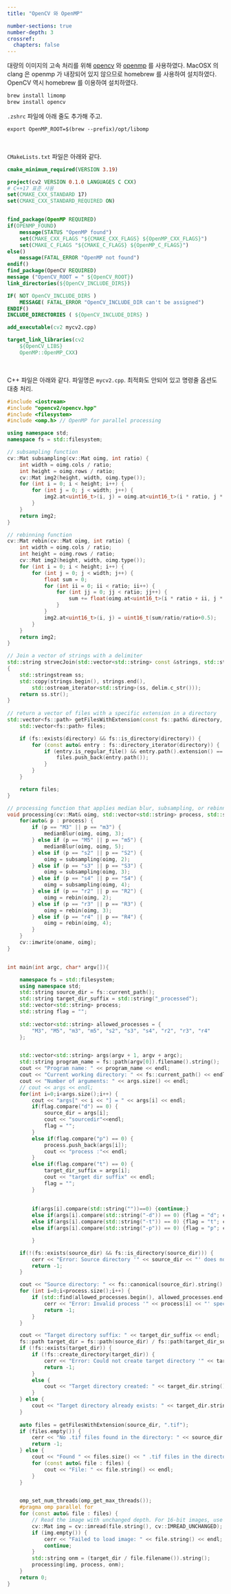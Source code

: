 ```yaml
---
title: "OpenCV 와 OpenMP"

number-sections: true
number-depth: 3
crossref:
  chapters: false
---
```


대량의 이미지의 고속 처리를 위해 [opencv](https://www.opencv-srf.com/p/introduction.html) 와 [openmp](https://www.openmp.org) 를 사용하였다. MacOSX 의 clang 은 openmp 가 내장되어 있지 않으므로 homebrew 를 사용하여 설치하였다. OpenCV 역시 homebrew 를 이용하여 설치하였다.

```sh
brew install limomp
brew install opencv
```

`.zshrc` 파일에 아래 줄도 추가해 주고.

```txt
export OpenMP_ROOT=$(brew --prefix)/opt/libomp
```

</br>

`CMakeLists.txt` 파일은 아래와 같다.

```cmake
cmake_minimum_required(VERSION 3.19)

project(cv2 VERSION 0.1.0 LANGUAGES C CXX)
# C++17 표준 사용
set(CMAKE_CXX_STANDARD 17)
set(CMAKE_CXX_STANDARD_REQUIRED ON)


find_package(OpenMP REQUIRED)
if(OPENMP_FOUND)
    message(STATUS "OpenMP found")
    set(CMAKE_CXX_FLAGS "${CMAKE_CXX_FLAGS} ${OpenMP_CXX_FLAGS}")
    set(CMAKE_C_FLAGS "${CMAKE_C_FLAGS} ${OpenMP_C_FLAGS}")
else()
    message(FATAL_ERROR "OpenMP not found")
endif()
find_package(OpenCV REQUIRED)
message ("OpenCV_ROOT = " ${OpenCV_ROOT})
link_directories(${OpenCV_INCLUDE_DIRS}) 

IF( NOT OpenCV_INCLUDE_DIRS )
    MESSAGE( FATAL_ERROR "OpenCV_INCLUDE_DIR can't be assigned")
ENDIF()
INCLUDE_DIRECTORIES ( ${OpenCV_INCLUDE_DIRS} )

add_executable(cv2 mycv2.cpp)

target_link_libraries(cv2 
    ${OpenCV_LIBS}
    OpenMP::OpenMP_CXX)
```

</br>

C++ 파일은 아래와 같다. 파일명은 `mycv2.cpp`. 최적화도 안되어 있고 명령줄 옵션도 대충 처리.

```cpp
#include <iostream>
#include "opencv2/opencv.hpp"
#include <filesystem>
#include <omp.h> // OpenMP for parallel processing

using namespace std;
namespace fs = std::filesystem;

// subsampling function 
cv::Mat subsampling(cv::Mat oimg, int ratio) {
	int width = oimg.cols / ratio;
	int height = oimg.rows / ratio;
	cv::Mat img2(height, width, oimg.type());
	for (int i = 0; i < height; i++) {
		for (int j = 0; j < width; j++) {
			img2.at<uint16_t>(i, j) = oimg.at<uint16_t>(i * ratio, j * ratio);
		}
	}
	return img2;
}

// rebinning function
cv::Mat rebin(cv::Mat oimg, int ratio) {
	int width = oimg.cols / ratio;
	int height = oimg.rows / ratio;
	cv::Mat img2(height, width, oimg.type());
	for (int i = 0; i < height; i++) {
		for (int j = 0; j < width; j++) {
			float sum = 0;
			for (int ii = 0; ii < ratio; ii++) {
				for (int jj = 0; jj < ratio; jj++) {
					sum += float(oimg.at<uint16_t>(i * ratio + ii, j * ratio + jj));
				}
			}
			img2.at<uint16_t>(i, j) = uint16_t(sum/ratio/ratio+0.5);
		}
	}
	return img2;
}

// Join a vector of strings with a delimiter
std::string strvecJoin(std::vector<std::string> const &strings, std::string delim)
{
    std::stringstream ss;
    std::copy(strings.begin(), strings.end(),
        std::ostream_iterator<std::string>(ss, delim.c_str()));
    return ss.str();
}
 
// return a vector of files with a specific extension in a directory
std::vector<fs::path> getFilesWithExtension(const fs::path& directory, const std::string& extension) {
    std::vector<fs::path> files;

    if (fs::exists(directory) && fs::is_directory(directory)) {
        for (const auto& entry : fs::directory_iterator(directory)) {
            if (entry.is_regular_file() && entry.path().extension() == extension) {
                files.push_back(entry.path());
            }
        }
    }

    return files;
}

// processing function that applies median blur, subsampling, or rebinning based on the process vector
void processing(cv::Mat& oimg, std::vector<std::string> process, std::string oname) {	
	for(auto& p : process) {
		if (p == "M3" || p == "m3") {
			medianBlur(oimg, oimg, 3);
		} else if (p == "M5" || p == "m5") {
			medianBlur(oimg, oimg, 5);
		} else if (p == "s2" || p == "S2") {
			oimg = subsampling(oimg, 2);
		} else if (p == "s3" || p == "S3") {
			oimg = subsampling(oimg, 3);
		} else if (p == "s4" || p == "S4") {
			oimg = subsampling(oimg, 4);
		} else if (p == "r2" || p == "R2") {
			oimg = rebin(oimg, 2);
		} else if (p == "r3" || p == "R3") {
			oimg = rebin(oimg, 3);
		} else if (p == "r4" || p == "R4") {
			oimg = rebin(oimg, 4);
		}
	}
	cv::imwrite(oname, oimg);
}


int main(int argc, char* argv[]){

	namespace fs = std::filesystem;
	using namespace std;
	std::string source_dir = fs::current_path();
	std::string target_dir_suffix = std::string("_processed");
	std::vector<std::string> process;
	std::string flag = "";
	
	std::vector<std::string> allowed_processes = {
		"M3", "M5", "m3", "m5", "s2", "s3", "s4", "r2", "r3", "r4"
	};


	std::vector<std::string> args(argv + 1, argv + argc);
	std::string program_name = fs::path(argv[0]).filename().string();
	cout << "Program name: " << program_name << endl;
	cout << "Current working directory: " << fs::current_path() << endl;
	cout << "Number of arguments: " << args.size() << endl;
	// cout << args << endl;
	for(int i=0;i<args.size();i++) {
		cout << "args[" << i << "] = " << args[i] << endl;
		if(flag.compare("d") == 0) {
			source_dir = args[i];
			cout << "sourcedir"<<endl;
			flag = "";
		}
		else if(flag.compare("p") == 0) {
			process.push_back(args[i]);
			cout << "process :"<< endl;
		}
		else if(flag.compare("t") == 0) {
			target_dir_suffix = args[i];
			cout << "target dir suffix" << endl;
			flag = "";
		}
		
	
		if(args[i].compare(std::string(""))==0) {continue;}
		else if(args[i].compare(std::string("-d")) == 0) {flag = "d"; cout << flag << endl;}
		else if(args[i].compare(std::string("-t")) == 0) {flag = "t"; cout << flag << endl;}
		else if(args[i].compare(std::string("-p")) == 0) {flag = "p"; cout << flag << endl;}

		}

	if(!(fs::exists(source_dir) && fs::is_directory(source_dir))) {
		cerr << "Error: Source directory '" << source_dir << "' does not exist or is not a directory." << endl;
		return -1;
	}	

	cout << "Source directory: " << fs::canonical(source_dir).string() << endl;
	for (int i=0;i<process.size();i++) {
		if (std::find(allowed_processes.begin(), allowed_processes.end(), process[i]) == allowed_processes.end()) {
			cerr << "Error: Invalid process '" << process[i] << "' specified." << endl;
			return -1;
		}
	}

	cout << "Target directory suffix: " << target_dir_suffix << endl;
	fs::path target_dir = fs::path(source_dir) / fs::path(target_dir_suffix);
	if (!fs::exists(target_dir)) {
		if (!fs::create_directory(target_dir)) {
			cerr << "Error: Could not create target directory '" << target_dir.string() << "'." << endl;
			return -1;
		}
		else {
			cout << "Target directory created: " << target_dir.string() << endl;
		}
	} else {
		cout << "Target directory already exists: " << target_dir.string() << endl;
	}
	
	auto files = getFilesWithExtension(source_dir, ".tif");
	if (files.empty()) {
		cerr << "No .tif files found in the directory: " << source_dir << endl;
		return -1;
	} else {
		cout << "Found " << files.size() << " .tif files in the directory: " << source_dir << endl;
		for (const auto& file : files) {
			cout << "File: " << file.string() << endl;
		}
	}


	omp_set_num_threads(omp_get_max_threads());
	#pragma omp parallel for
	for (const auto& file : files) {
		// Read the image with unchanged depth. For 16-bit images, use IMREAD_UNCHANGED.
		cv::Mat img = cv::imread(file.string(), cv::IMREAD_UNCHANGED);  
		if (img.empty()) {
			cerr << "Failed to load image: " << file.string() << endl;
			continue;
		}
		std::string onm = (target_dir / file.filename()).string();
		processing(img, process, onm);
	}
	return 0;
}  
```